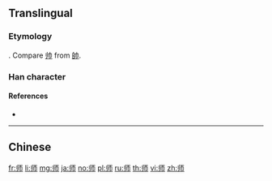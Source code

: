 {{character info/new}}
{{also|師|帅}}
==Translingual==
{{stroke order|strokes=6}}

===Etymology===
{{Han simp|師|f=𠂤|t=刂}}. Compare [[帅]] from [[帥]].

===Han character===
{{Han char|rn=50|rad=巾|as=03|sn=6|four=|canj=LLMB}}

====References====
* {{Han ref|kx=0329.051|dkj=08800|dj=0634.150|hdz=10730.070|uh=5E08|ud=24072}}

----

==Chinese==
{{zh-see|師}}

[[fr:师]]
[[li:师]]
[[mg:师]]
[[ja:师]]
[[no:师]]
[[pl:师]]
[[ru:师]]
[[th:师]]
[[vi:师]]
[[zh:师]]
